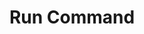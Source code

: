 ---
title: Run Command
description: An Kando item which executes a command.
banner:
  content: 🚧 This page is under construction! 🚧
---